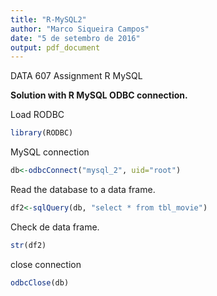 ---
title: "R-MySQL2"
author: "Marco Siqueira Campos"
date: "5 de setembro de 2016"
output: pdf_document
---


DATA 607 
Assignment R MySQL

**Solution with R MySQL ODBC connection.**   

Load RODBC

```{r, load_rodbc}
library(RODBC)
```

MySQL connection

```{r, connection}
db<-odbcConnect("mysql_2", uid="root")
```

Read the database to a data frame.

```{r, read_db}
df2<-sqlQuery(db, "select * from tbl_movie")
```

Check de data frame.
```{r, check}
str(df2)
```

close connection
```{r, close}
odbcClose(db)
```

